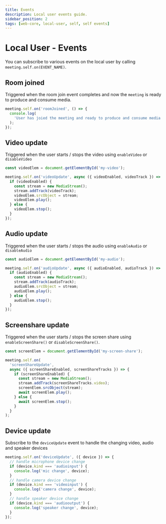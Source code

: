 ```yaml
---
title: Events
description: Local user events guide.
sidebar_position: 2
tags: [web-core, local-user, self, self events]
---
```


# Local User - Events

You can subscribe to various events on the local user by calling
`meeting.self.on(EVENT_NAME)`.

## Room joined

Triggered when the room join event completes and now the `meeting` is ready to
produce and consume media.

```js
meeting.self.on('roomJoined', () => {
  console.log(
    'User has joied the meeting and ready to produce and consume media'
  );
});
```

## Video update

Triggered when the user starts / stops the video using `enableVideo` or
`disableVideo`

```js
const videoElem = document.getElementById('my-video');

meeting.self.on('videoUpdate', async ({ videoEnabled, videoTrack }) => {
  if (videoEnabled) {
    const stream = new MediaStream();
    stream.addTrack(videoTrack);
    videoElem.srcObject = stream;
    videoElem.play();
  } else {
    videoElem.stop();
  }
});
```

## Audio update

Triggered when the user starts / stops the audio using `enableAudio` or
`disableAudio`

```js
const audioElem = document.getElementById('my-audio');

meeting.self.on('audioUpdate', async ({ audioEnabled, audioTrack }) => {
  if (audioEnabled) {
    const stream = new MediaStream();
    stream.addTrack(audioTrack);
    audioElem.srcObject = stream;
    audioElem.play();
  } else {
    audioElem.stop();
  }
});
```

## Screenshare update

Triggered when the user starts / stops the screen share using
`enableScreenShare()` or `disableScreenShare()`.

```js
const screenElem = document.getElementById('my-screen-share');

meeting.self.on(
  'screenShareUpdate',
  async ({ screenShareEnabled, screenShareTracks }) => {
    if (screenShareEnabled) {
      const stream = new MediaStream();
      stream.addTrack(screenShareTracks.video);
      screenElem.srcObject(stream);
      await screenElem.play();
    } else {
      await screenElem.stop();
    }
  }
);
```

## Device update

Subscribe to the `deviceUpdate` event to handle the changing video, audio and
speaker devices

```js
meeting.self.on('deviceUpdate', ({ device }) => {
  // handle microphone device change
  if (device.kind === 'audioinput') {
    console.log('mic change', device);
  }
  // handle camera device change
  if (device.kind === 'videoinput') {
    console.log('camera change', device);
  }
  // handle speaker device change
  if (device.kind === 'audiooutput') {
    console.log('speaker change', device);
  }
});
```
